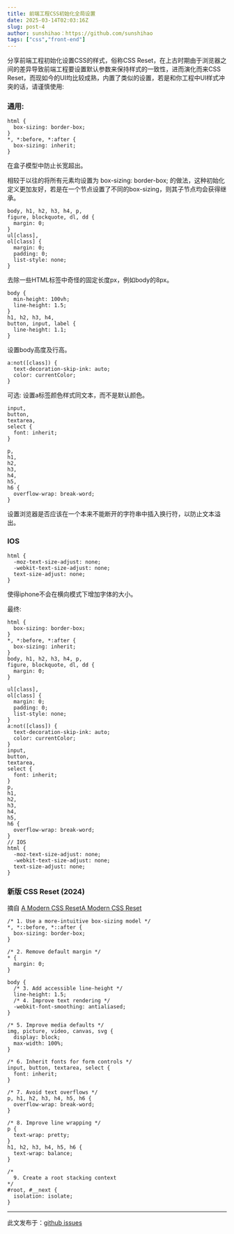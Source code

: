 ```yaml
---
title: 前端工程CSS初始化全局设置
date: 2025-03-14T02:03:16Z
slug: post-4
author: sunshihao：https://github.com/sunshihao
tags: ["css","front-end"]
---
```


分享前端工程初始化设置CSS的样式，俗称CSS Reset，在上古时期由于浏览器之间的差异导致前端工程要设置默认参数来保持样式的一致性，进而演化而来CSS Reset，而现如今的UI均比较成熟，内置了类似的设置，若是和你工程中UI样式冲突的话，请谨慎使用:

### 通用:

```
html {
  box-sizing: border-box;
}
*, *:before, *:after {
  box-sizing: inherit;
}
```
在盒子模型中防止长宽超出。

相较于以往的将所有元素均设置为 box-sizing: border-box; 的做法，这种初始化定义更加友好，若是在一个节点设置了不同的box-sizing，则其子节点均会获得继承。
```
body, h1, h2, h3, h4, p,
figure, blockquote, dl, dd {
  margin: 0;
}
ul[class],
ol[class] {
  margin: 0;
  padding: 0;
  list-style: none;
}
```

去除一些HTML标签中奇怪的固定长度px，例如body的8px。
```
body {
  min-height: 100vh;
  line-height: 1.5;
}
h1, h2, h3, h4,
button, input, label {
  line-height: 1.1;
}
```
设置body高度及行高。

```
a:not([class]) {
  text-decoration-skip-ink: auto;
  color: currentColor;
}
```

可选: 设置a标签颜色样式同文本，而不是默认颜色。

```
input,
button,
textarea,
select {
  font: inherit;
}
```

```
p,
h1,
h2,
h3,
h4,
h5,
h6 {
  overflow-wrap: break-word;
}
```

设置浏览器是否应该在一个本来不能断开的字符串中插入换行符，以防止文本溢出。

### IOS

```
html {
  -moz-text-size-adjust: none;
  -webkit-text-size-adjust: none;
  text-size-adjust: none;
}
```

使得iphone不会在横向模式下增加字体的大小。

最终:

```
html {
  box-sizing: border-box;
}
*, *:before, *:after {
  box-sizing: inherit;
}
body, h1, h2, h3, h4, p,
figure, blockquote, dl, dd {
  margin: 0;
}

ul[class],
ol[class] {
  margin: 0;
  padding: 0;
  list-style: none;
}
a:not([class]) {
  text-decoration-skip-ink: auto;
  color: currentColor;
}
input,
button,
textarea,
select {
  font: inherit;
}
p,
h1,
h2,
h3,
h4,
h5,
h6 {
  overflow-wrap: break-word;
}
// IOS
html {
  -moz-text-size-adjust: none;
  -webkit-text-size-adjust: none;
  text-size-adjust: none;
}
```

### 新版 CSS Reset (2024)

摘自 [A Modern CSS ResetA Modern CSS Reset](https://www.joshwcomeau.com/css/custom-css-reset/)

```
/* 1. Use a more-intuitive box-sizing model */
*, *::before, *::after {
  box-sizing: border-box;
}

/* 2. Remove default margin */
* {
  margin: 0;
}

body {
  /* 3. Add accessible line-height */
  line-height: 1.5;
  /* 4. Improve text rendering */
  -webkit-font-smoothing: antialiased;
}

/* 5. Improve media defaults */
img, picture, video, canvas, svg {
  display: block;
  max-width: 100%;
}

/* 6. Inherit fonts for form controls */
input, button, textarea, select {
  font: inherit;
}

/* 7. Avoid text overflows */
p, h1, h2, h3, h4, h5, h6 {
  overflow-wrap: break-word;
}

/* 8. Improve line wrapping */
p {
  text-wrap: pretty;
}
h1, h2, h3, h4, h5, h6 {
  text-wrap: balance;
}

/*
  9. Create a root stacking context
*/
#root, #__next {
  isolation: isolate;
}
```


---
此文发布于：<a href="https://github.com/sunshihao/sunshihao.github.io/issues/4" target="_blank">github issues</a>

